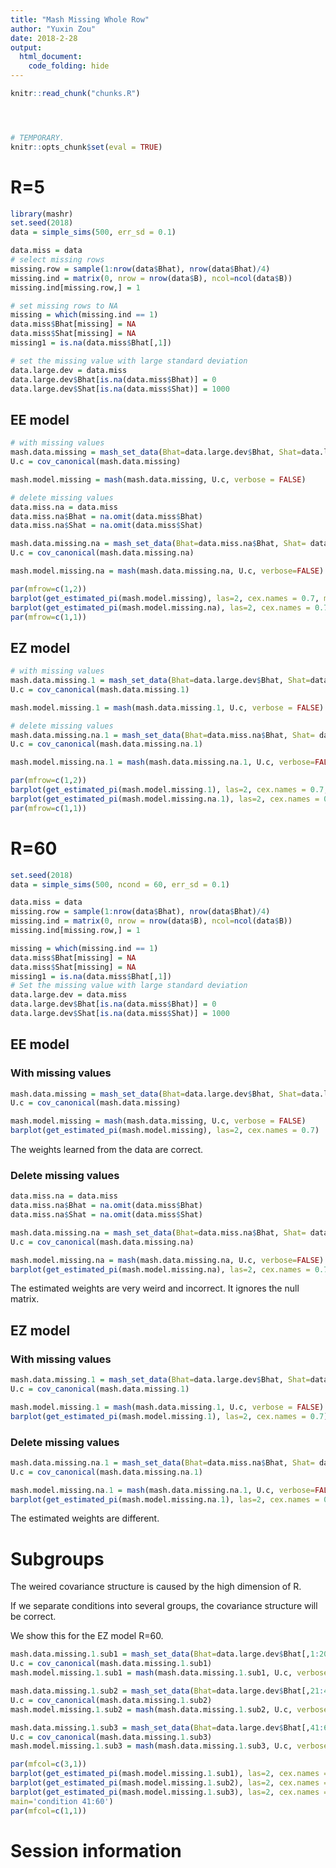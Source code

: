 ```yaml
---
title: "Mash Missing Whole Row"
author: "Yuxin Zou"
date: 2018-2-28
output: 
  html_document:
    code_folding: hide
---
```


```r
knitr::read_chunk("chunks.R")
```

<!-- Update knitr chunk options -->
```r
```

<!-- Insert the date the file was last updated -->
```r
```

<!-- Insert the code version (Git commit SHA1) if Git repository exists and R
 package git2r is installed -->
```r
```

```r
# TEMPORARY.
knitr::opts_chunk$set(eval = TRUE)
```

# R=5

```r
library(mashr)
set.seed(2018)
data = simple_sims(500, err_sd = 0.1)

data.miss = data
# select missing rows
missing.row = sample(1:nrow(data$Bhat), nrow(data$Bhat)/4)
missing.ind = matrix(0, nrow = nrow(data$B), ncol=ncol(data$B))
missing.ind[missing.row,] = 1

# set missing rows to NA
missing = which(missing.ind == 1)
data.miss$Bhat[missing] = NA
data.miss$Shat[missing] = NA
missing1 = is.na(data.miss$Bhat[,1])

# set the missing value with large standard deviation
data.large.dev = data.miss
data.large.dev$Bhat[is.na(data.miss$Bhat)] = 0
data.large.dev$Shat[is.na(data.miss$Shat)] = 1000
```

## EE model

```r
# with missing values
mash.data.missing = mash_set_data(Bhat=data.large.dev$Bhat, Shat=data.large.dev$Shat)
U.c = cov_canonical(mash.data.missing)

mash.model.missing = mash(mash.data.missing, U.c, verbose = FALSE)

# delete missing values
data.miss.na = data.miss
data.miss.na$Bhat = na.omit(data.miss$Bhat)
data.miss.na$Shat = na.omit(data.miss$Shat)

mash.data.missing.na = mash_set_data(Bhat=data.miss.na$Bhat, Shat= data.miss.na$Shat)
U.c = cov_canonical(mash.data.missing.na)

mash.model.missing.na = mash(mash.data.missing.na, U.c, verbose=FALSE)
```

```r
par(mfrow=c(1,2))
barplot(get_estimated_pi(mash.model.missing), las=2, cex.names = 0.7, main='with missing values')
barplot(get_estimated_pi(mash.model.missing.na), las=2, cex.names = 0.7, main = 'delete missing values')
par(mfrow=c(1,1))
```

## EZ model

```r
# with missing values
mash.data.missing.1 = mash_set_data(Bhat=data.large.dev$Bhat, Shat=data.large.dev$Shat, alpha = 1)
U.c = cov_canonical(mash.data.missing.1)

mash.model.missing.1 = mash(mash.data.missing.1, U.c, verbose = FALSE)

# delete missing values
mash.data.missing.na.1 = mash_set_data(Bhat=data.miss.na$Bhat, Shat= data.miss.na$Shat, alpha = 1)
U.c = cov_canonical(mash.data.missing.na.1)

mash.model.missing.na.1 = mash(mash.data.missing.na.1, U.c, verbose=FALSE)
```


```r
par(mfrow=c(1,2))
barplot(get_estimated_pi(mash.model.missing.1), las=2, cex.names = 0.7, main='with missing values')
barplot(get_estimated_pi(mash.model.missing.na.1), las=2, cex.names = 0.7, main='delete missing values')
par(mfrow=c(1,1))
```

# R=60
```r
set.seed(2018)
data = simple_sims(500, ncond = 60, err_sd = 0.1)

data.miss = data
missing.row = sample(1:nrow(data$Bhat), nrow(data$Bhat)/4)
missing.ind = matrix(0, nrow = nrow(data$B), ncol=ncol(data$B))
missing.ind[missing.row,] = 1

missing = which(missing.ind == 1)
data.miss$Bhat[missing] = NA
data.miss$Shat[missing] = NA
missing1 = is.na(data.miss$Bhat[,1])
# Set the missing value with large standard deviation
data.large.dev = data.miss
data.large.dev$Bhat[is.na(data.miss$Bhat)] = 0
data.large.dev$Shat[is.na(data.miss$Shat)] = 1000
```

## EE model

### With missing values
```r
mash.data.missing = mash_set_data(Bhat=data.large.dev$Bhat, Shat=data.large.dev$Shat)
U.c = cov_canonical(mash.data.missing)

mash.model.missing = mash(mash.data.missing, U.c, verbose = FALSE)
barplot(get_estimated_pi(mash.model.missing), las=2, cex.names = 0.7)
```
The weights learned from the data are correct.

### Delete missing values
```r
data.miss.na = data.miss
data.miss.na$Bhat = na.omit(data.miss$Bhat)
data.miss.na$Shat = na.omit(data.miss$Shat)

mash.data.missing.na = mash_set_data(Bhat=data.miss.na$Bhat, Shat= data.miss.na$Shat)
U.c = cov_canonical(mash.data.missing.na)

mash.model.missing.na = mash(mash.data.missing.na, U.c, verbose=FALSE)
barplot(get_estimated_pi(mash.model.missing.na), las=2, cex.names = 0.7)
```
The estimated weights are very weird and incorrect. It ignores the null matrix.

## EZ model

### With missing values
```r
mash.data.missing.1 = mash_set_data(Bhat=data.large.dev$Bhat, Shat=data.large.dev$Shat, alpha = 1)
U.c = cov_canonical(mash.data.missing.1)

mash.model.missing.1 = mash(mash.data.missing.1, U.c, verbose = FALSE)
barplot(get_estimated_pi(mash.model.missing.1), las=2, cex.names = 0.7)
```

### Delete missing values
```r
mash.data.missing.na.1 = mash_set_data(Bhat=data.miss.na$Bhat, Shat= data.miss.na$Shat, alpha = 1)
U.c = cov_canonical(mash.data.missing.na.1)

mash.model.missing.na.1 = mash(mash.data.missing.na.1, U.c, verbose=FALSE)
barplot(get_estimated_pi(mash.model.missing.na.1), las=2, cex.names = 0.7)
```
The estimated weights are different.

# Subgroups

The weired covariance structure is caused by the high dimension of R.

If we separate conditions into several groups, the covariance structure will be correct.

We show this for the EZ model R=60.

```r
mash.data.missing.1.sub1 = mash_set_data(Bhat=data.large.dev$Bhat[,1:20], Shat=data.large.dev$Shat[,1:20], alpha = 1)
U.c = cov_canonical(mash.data.missing.1.sub1)
mash.model.missing.1.sub1 = mash(mash.data.missing.1.sub1, U.c, verbose = FALSE)

mash.data.missing.1.sub2 = mash_set_data(Bhat=data.large.dev$Bhat[,21:40], Shat=data.large.dev$Shat[,21:40], alpha = 1)
U.c = cov_canonical(mash.data.missing.1.sub2)
mash.model.missing.1.sub2 = mash(mash.data.missing.1.sub2, U.c, verbose = FALSE)

mash.data.missing.1.sub3 = mash_set_data(Bhat=data.large.dev$Bhat[,41:60], Shat=data.large.dev$Shat[,41:60], alpha = 1)
U.c = cov_canonical(mash.data.missing.1.sub3)
mash.model.missing.1.sub3 = mash(mash.data.missing.1.sub3, U.c, verbose = FALSE)

par(mfcol=c(3,1))
barplot(get_estimated_pi(mash.model.missing.1.sub1), las=2, cex.names = 0.7, main='condition 1:20')
barplot(get_estimated_pi(mash.model.missing.1.sub2), las=2, cex.names = 0.7, main='condition 21:40')
barplot(get_estimated_pi(mash.model.missing.1.sub3), las=2, cex.names = 0.7,
main='condition 41:60')
par(mfcol=c(1,1))
```
 
# Session information

<!-- Insert the session information into the document -->
```r
```
